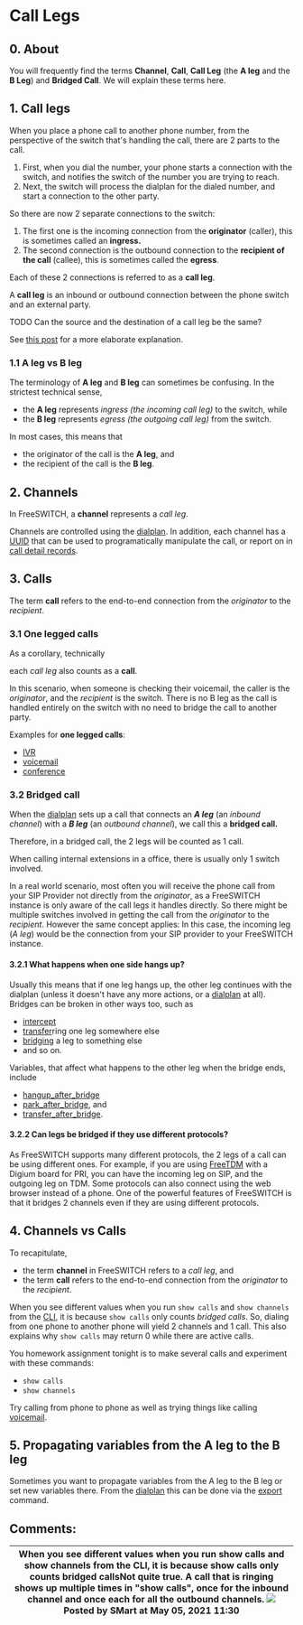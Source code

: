 
# Call Legs 



## 0\. About

You will frequently find the terms **Channel**, **Call**, **Call Leg**  (the **A leg** and the **B Leg**) and **Bridged Call**. We will explain these terms here.

## 1\. Call legs

When you place a phone call to another phone number, from the perspective of the switch that's handling the call, there are 2 parts to the call.

1. First, when you dial the number, your phone starts a connection with the switch, and notifies the switch of the number you are trying to reach.
2. Next, the switch will process the dialplan for the dialed number, and start a connection to the other party.

So there are now 2 separate connections to the switch:

1. The first one is the incoming connection from the **originator** (caller), this is sometimes called an **ingress.**
2. The second connection is the outbound connection to the **recipient of the call** (callee), this is sometimes called the **egress**.

Each of these 2 connections is referred to as a **call leg**.

A **call leg** is an inbound or outbound connection between the phone switch and an external party.

TODO Can the source and the destination of a call leg be the same?

See [this post](https://www.certificationkits.com/cisco-certification/ccna-voice-certification-topics-a-labs/ccna-voice-configuring-and-supporting-pstn/ccna-voice-what-are-call-legs/) for a more elaborate explanation.

### 1.1 A leg vs B leg

The terminology of **A leg** and **B leg** can sometimes be confusing. In the strictest technical sense,

* the **A leg** represents _ingress (the incoming call leg)_ to the switch, while
* the **B leg** represents _egress (the outgoing call leg)_ from the switch.

In most cases, this means that

* the originator of the call is the **A leg**, and
* the recipient of the call is the **B leg**.

## 2\. Channels

In FreeSWITCH, a **channel** represents a _call leg_.

Channels are controlled using the [dialplan](../Dialplan/index.mdx#0-about). In addition, each channel has a [UUID](http://en.wikipedia.org/wiki/Uuid) that can be used to programatically manipulate the call, or report on in [call detail records](../Configuration/CDR/index.mdx#about). 

## 3\. Calls

The term **call** refers to the end-to-end connection from the _originator_ to the _recipient_.

### 3.1 One legged calls

As a corollary, technically 

each _call leg_ also counts as a **call**.

In this scenario, when someone is checking their voicemail, the caller is the _originator_, and the _recipient_ is the switch. There is no B leg as the call is handled entirely on the switch with no need to bridge the call to another party.

Examples for **one legged calls**:

* [IVR](../IVR.mdx#about)
* [voicemail](../Modules/mod-voicemail/Voicemail_13174041.mdx#--)
* [conference](../Modules/mod_conference_3965534.mdx#list)

### 3.2 Bridged call

When the [dialplan](../Dialplan/index.mdx#0-about) sets up a call that connects an _**A leg**_ (an _inbound channel_) with a _**B leg**_ (an _outbound channel_), we call this a **bridged call.**

Therefore, in a bridged call, the 2 legs will be counted as 1 call. 

When calling internal extensions in a office, there is usually only 1 switch involved.

In a real world scenario, most often you will receive the phone call from your SIP Provider not directly from the _originator_, as a FreeSWITCH instance is only aware of the call legs it handles directly. So there might be multiple switches involved in getting the call from the _originator_ to the _recipient_. However the same concept applies: In this case, the incoming leg (_A leg_) would be the connection from your SIP provider to your FreeSWITCH instance.

#### 3.2.1 What happens when one side hangs up?

Usually this means that if one leg hangs up, the other leg continues with the dialplan (unless it doesn't have any more actions, or a [dialplan](../Dialplan/index.mdx#0-about) at all). Bridges can be broken in other ways too, such as

* [intercept](../Modules/mod_dptools_1970333.mdx#-c)
* [transfer](../Modules/mod-dptools/6586616.mdx#about)ring one leg somewhere else
* [bridging](../Modules/mod-dptools/6586484.mdx#45-user) a leg to something else
* and so on.

Variables, that affect what happens to the other leg when the bridge ends, include

* [hangup\_after\_bridge](../../Channel-Variables-Catalog/hangup_after_bridge_16352708.mdx#-freeswitch--hangup_after_bridge-)
* [park\_after\_bridge](../../Channel-Variables-Catalog/park_after_bridge_16352736.mdx#park_after_bridge), and
* [transfer\_after\_bridge](../../Channel-Variables-Catalog/transfer_after_bridge_16353470.mdx#transfer_after_bridge).

#### 3.2.2 Can legs be bridged if they use different protocols?

As FreeSWITCH supports many different protocols, the 2 legs of a call can be using different ones. For example, if you are using [FreeTDM](../Client-and-Developer-Interfaces/FreeTDM/index.mdx#--) with a Digium board for PRI, you can have the incoming leg on SIP, and the outgoing leg on TDM. Some protocols can also connect using the web browser instead of a phone. One of the powerful features of FreeSWITCH is that it bridges 2 channels even if they are using different protocols.

## 4\. Channels vs Calls

To recapitulate, 

* the term **channel** in FreeSWITCH refers to a _call leg_, and
* the term **call** refers to the end-to-end connection from the _originator_ to the _recipient_.

When you see different values when you run `show calls` and `show channels` from the [CLI](../Client-and-Developer-Interfaces/1048948.mdx#or), it is because `show calls` only counts _bridged calls_. So, dialing from one phone to another phone will yield 2 channels and 1 call. This also explains why `show calls` may return 0 while there are active calls.

You homework assignment tonight is to make several calls and experiment with these commands:

* `show calls`
* `show channels`

Try calling from phone to phone as well as trying things like calling [voicemail](../Modules/mod-voicemail/Voicemail_13174041.mdx#--).

## 5\. Propagating variables from the A leg to the B leg

Sometimes you want to propagate variables from the A leg to the B leg or set new variables there. From the [dialplan](../Dialplan/index.mdx#0-about) this can be done via the [export](../Modules/mod-dptools/6586592.mdx#about) command.

## Comments:

| When you see different values when you run show calls and show channels from the CLI, it is because show calls only counts bridged callsNot quite true. A call that is ringing shows up multiple times in "show calls", once for the inbound channel and once each for all the outbound channels. ![](/images/icons/contenttypes/comment_16.png) Posted by SMart at May 05, 2021 11:30 |
| ------------------------------------------------------------------------------------------------------------------------------------------------------------------------------------------------------------------------------------------------------------------------------------------------------------------------------------------------------------------------------------- |


